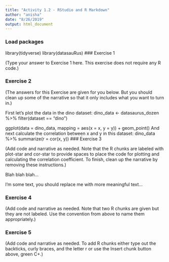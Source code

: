 ```yaml
---
title: "Activity 1.2 - RStudio and R Markdown"
author: "anisha"
date: "8/26/2019"
output: html_document
---
```


### Load packages
library(tidyverse) 
library(datasauRus)
### Exercise 1

(Type your answer to Exercise 1 here. This exercise does not require any R code.)

### Exercise 2

(The answers for this Exercise are given for you below. But you should clean up some of the narrative so that it only includes what you want to turn in.)

First let's plot the data in the dino dataset:
dino_data <- datasaurus_dozen %>%
  filter(dataset == "dino")

ggplot(data = dino_data, mapping = aes(x = x, y = y)) +
  geom_point()
And next calculate the correlation between x and y in this dataset:
dino_data %>%
  summarize(r = cor(x, y))
### Exercise 3

(Add code and narrative as needed. Note that the R chunks are labeled with plot-star and cor-star to provide spaces to place the code for plotting and calculating the correlation coefficient. To finish, clean up the narrative by removing these instructions.)

Blah blah blah...

I'm some text, you should replace me with more meaningful text...

### Exercise 4

(Add code and narrative as needed. Note that two R chunks are given but they are not labeled. Use the convention from above to name them appropriately.)


### Exercise 5

(Add code and narrative as needed. To add R chunks either type out the backticks, curly braces, and the letter r or use the Insert chunk button above, green C+.)